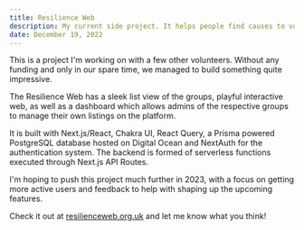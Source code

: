 ```yaml
---
title: Resilience Web
description: My current side project. It helps people find causes to volunteer for and increases local collaboration.
date: December 19, 2022
---
```


This is a project I'm working on with a few other volunteers. Without any funding and only in our spare time, we managed to build something quite impressive.

The Resilience Web has a sleek list view of the groups, playful interactive web, as well as a dashboard which allows admins of the respective groups to manage their own listings on the platform.

It is built with Next.js/React, Chakra UI, React Query, a Prisma powered PostgreSQL database hosted on Digital Ocean and NextAuth for the authentication system. The backend is formed of serverless functions executed through Next.js API Routes.

I'm hoping to push this project much further in 2023, with a focus on getting more active users and feedback to help with shaping up the upcoming features.

Check it out at [resilienceweb.org.uk](resilienceweb.org.uk) and let me know what you think!